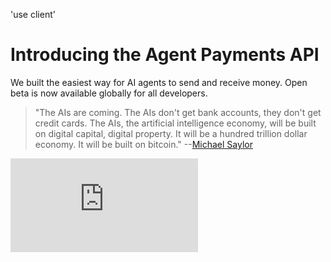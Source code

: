 'use client'

# Introducing the Agent Payments API

We built the easiest way for AI agents to send and receive money. Open beta is now available globally for all developers.

> "The AIs are coming. The AIs don't get bank accounts, they don't get credit cards. The AIs, the artificial intelligence economy, will be built on digital capital, digital property. It will be a hundred trillion dollar economy. It will be built on bitcoin." --[Michael Saylor](https://x.com/OpenAgentsInc/status/1899634726920503629)

<div className="relative w-full" style={{ paddingTop: '56.25%' }}>
  <iframe
    className="absolute top-0 left-0 w-full h-full"
    src="https://www.youtube.com/embed/JniCIYxfNSE?si=4SXlGsY-KRwMwkQc"
    title="YouTube video player"
    frameBorder="0"
    allow="accelerometer; autoplay; clipboard-write; encrypted-media; gyroscope; picture-in-picture; web-share"
    referrerPolicy="strict-origin-when-cross-origin"
    allowFullScreen
  />
</div>


Is 2025 the "Year of Agents"?

Not yet — not if agents can't easily send and receive money!

There has been no easy way to do this until now.

## Keep it simple, stupid

Developers and their coding agents should not need to crawl through protocol specifications & X flame-wars to add payments to their apps and agents.

Adding payments should be as simple as calling a few simple HTTP endpoints.

## OpenAgents API

So that's what we built.

All you need to do is grab a free API key, paste our [OpenAPI doc](https://openagents.com/openapi) into an LLM and ask it to connect payments, and you're good to go.

See the [docs](/docs).


## Coming soon
- Bitcoin revenue sharing
- Stablecoins including Tether (via Taproot Assets)
- Self-custodial web wallet for users (via Breez)
- Select LRC-20 tokens (via Spark)
- Chaumian ecash (via Cashu)
- L402 support


---

## AI Video Summaries

### Summary

This presentation introduces the **OpenAgents API** at the Rusty Vibe Coding AI Hackathon, positioned as a "bleeding edge" experimental tool for enabling AI agents to transact money easily via Bitcoin and Lightning. Built on the recently released **Spark SDK** by Lightspark, the API aims to simplify agent payments down to single API calls. Key features include creating agents, managing agent wallets, generating/paying Lightning invoices, and enabling instant, fee-free agent-to-agent payments using Spark addresses without liquidity concerns. The speaker demos the API, including signup, key generation, agent/wallet creation, funding via Lightning, and a successful Spark transfer between agents. While highlighting its potential, the speaker emphasizes the API's beta status ("#reckless"), encourages hackathon participation (with a shared prize purse), and outlines future plans to support more protocols like stablecoins (Tether via Taproot Assets), Chaumian Ecash, and L402, ultimately aiming to provide a comprehensive, easy-to-use payment layer for the emerging AI agent economy.

### Key Points & Timeline

*   **[0:09]** Introduction: Open Agents API announced at Rusty Vibe Hackathon.
*   **[0:15]** Positioning: Contrasted with stable Zaprite API; Open Agents API is "bleeding edge," expect bugs.
*   **[0:33]** Availability: Docs at openagents.com; same prize purse as Zaprite track.
*   **[0:43]** Core Goal: Make transacting money to/from agents as easy as a single API call.
*   **[0:53]** Underlying Tech: Built on Lightspark's new Spark SDK (described as a layer 2/state chain).
*   **[1:11]** Spark Feature Highlight: Instant, fee-free agent-to-agent payments within the Spark ecosystem without liquidity needs.
*   **[1:20]** Exit Options: Agents can still exit to standard Lightning and Bitcoin.
*   **[2:00]** Vision: Enabling agents as economic actors transacting with Bitcoin.
*   **[2:25]** API vs SDK: Open Agents API provides HTTP access, usable from any backend (e.g., Rust), while Spark SDK is initially Node.js focused.
*   **[2:57]** Security Warning: Do not expose API keys on the client-side.
*   **[3:17]** API Docs Overview: Agent creation (basic), Wallet management (create, balance check), Payments (Lightning invoice create/pay, Spark send).
*   **[5:00]** Hackathon Judging Hint: Looking for cool uses, especially agent-to-agent commerce or interaction with external Lightning services.
*   **[6:07]** OpenAPI Spec: Available at openagents.com/openapi for easy integration.
*   **[7:28]** Authentication: Free sign-up (email/password), generate Bearer API token.
*   **[8:38]** Live Demo Start: Sign up, generate API key.
*   **[11:25]** Demo: Create Agent 1.
*   **[12:04]** Demo: Create Wallet for Agent 1 (initial temporary connection issue resolved).
*   **[16:07]** Demo: Create Agent 2 and its Wallet.
*   **[17:00]** Demo: Create Lightning Invoice for Agent 1 (8 sats).
*   **[17:42]** Demo: Invoice funded externally.
*   **[18:54]** Demo: Check balance of Agent 1 (shows 8 sats).
*   **[19:42]** Demo: Check balance of Agent 2 (shows 0 sats).
*   **[19:53]** Demo: Initiate Spark payment of 5 sats from Agent 1 to Agent 2.
*   **[20:36]** Demo: Spark payment successful.
*   **[20:54]** Demo: Check balances again (Agent 1: 3 sats, Agent 2: 5 sats), confirming fee-free transfer.
*   **[21:30]** Recap: Basic payment functionality demonstrated.
*   **[24:36]** Future Vision: Adding support for Stablecoins (Tether/Taproot Assets), self-custodial web wallet (Breez), LRC-20s, Chaumian ecash (Cashu), L402.
*   **[25:51]** Call for Feedback: Report bugs and provide input.

### Quotes

> **[0:15]** This is uh way less mature and stable than the Zaprite API. So if you're like a you want something stable and mature and production ready Zapright's the way to go. So if you want something bleeding edge and like you'll find some bugs that are hilarious but you'll build cool [stuff]... yeah use the open agents API.

> **[0:43]** The big idea here is we want to let you transact money to and from agents as easy as making a single API call.

> **[1:11]** You can send agent to agent instantly with no fees whatsoever and not need to worry about channel liquidity.

> **[1:43]** The AI are coming. The AIs don't get bank accounts. They don't get credit cards... The artificial intelligence economy will be built on digital capital, digital property... It will be built on Bitcoin. Obviously this is going to require agents to be able to be economic actors and transact with Bitcoin. There has not really been an easy way to do this I argue until now.

> **[14:37]** If you didn't see this beta warning let's zoom it in. The open agents API is currently in beta. Do not use it with live funds that you aren't willing to use... back in the early days of Lightning we called it #reckless. Like it's production but you'll probably lose your stuff. So uh #reckless over on top of this.

> **[21:35]** The main objective here is like make it as easy for someone to add lightning payments to any agent... There's like an a series of API endpoints that can interact easily with Lightning that you don't have to care about liquidity or channels or any of that kind of thing.

> **[25:38]** Basically any kind of Bitcoin based protocol agent should be able to speak it... we would just want to make it easy for developers to be able to like have one API call and then just have all this accessible to them.

